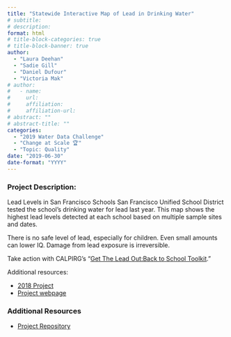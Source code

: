 ```yaml
---
title: "Statewide Interactive Map of Lead in Drinking Water"
# subtitle: 
# description: 
format: html
# title-block-categories: true
# title-block-banner: true
author: 
  - "Laura Deehan"
  - "Sadie Gill"
  - "Daniel Dufour"
  - "Victoria Mak"
# author:
#   - name: 
#     url: 
#     affiliation: 
#     affiliation-url:
# abstract: ""
# abstract-title: ""
categories: 
  - "2019 Water Data Challenge"
  - "Change at Scale 🏆"
  - "Topic: Quality"
date: "2019-06-30"
date-format: "YYYY"
---
```


<!-- COMMENT
## params_NOTUSED-proj_title

#### Year: params_NOTUSED-year

#### Topics: params_NOTUSED-topics

#### Awards: params_NOTUSED-awards

#### Team Members: params_NOTUSED-team_members
UNCOMMENT -->

### Project Description:

Lead Levels in San Francisco Schools San Francisco Unified School District tested the school's drinking water for lead last year. This map shows the highest lead levels detected at each school based on multiple sample sites and dates.

There is no safe level of lead, especially for children. Even small amounts can lower IQ. Damage from lead exposure is irreversible. 

Take action with CALPIRG's "[Get The Lead Out:Back to School Toolkit](https://calpirg.org/resources/caf/get-lead-out-back-school-toolkit)."

Additional resources:

- [2018 Project](https://waterdatacollaborative.github.io/project/get-the-lead-out/)
- [Project webpage](https://geosurge.github.io/get-the-lead-out-map/)

### Additional Resources

- [Project Repository](https://github.com/GeoSurge/get-the-lead-out-map)
